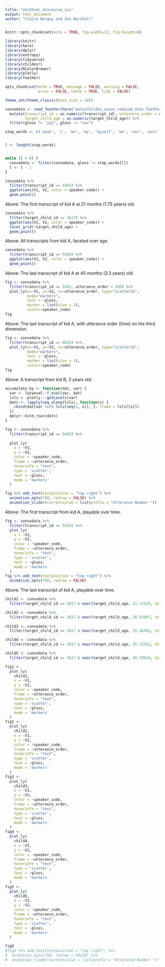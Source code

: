 ```yaml
---
title: "word2vec_discourse_viz"
output: html_document
author: "Claire Bergey and Zoe Marshall"
---
```


```r
knitr::opts_chunk$set(echo = TRUE, fig.width=12, fig.height=8)

library(knitr)
library(here)
library(dplyr)
library(entropy)
library(tidyverse)
library(childesr)
library(RColorBrewer)
library(plotly)
library(feather)

opts_chunk$set(echo = TRUE, message = FALSE, warning = FALSE, 
               error = FALSE, cache = TRUE, tidy = FALSE)

theme_set(theme_classic(base_size = 14))
```

```r
convodata <- read_feather(here("data/childes_convo_reduced_dims.feather")) %>%
  mutate(transcript_id = as.numeric(transcript_id), utterance_order = as.numeric(utterance_order),
         target_child_age = as.numeric(target_child_age)) %>%
  filter(gloss != "yyy", gloss != "xxx")
```

```r
stop_words <- c('yeah', 'i', 'me', 'my', 'myself', 'we', 'our', 'ours', 'ourselves', 'you', "you're", "you've", "you'll", "you'd", 'your', 'yours', 'yourself', 'yourselves', 'he', 'him', 'his', 'himself', 'she', "she's", 'her', 'hers', 'herself', 'it', "it's", 'its', 'itself', 'they', 'them', 'their', 'theirs', 'themselves', 'what', 'which', 'who', 'whom', 'this', 'that', "that'll", 'these', 'those', 'am', 'is', 'are', 'was', 'were', 'be', 'been', 'being', 'have', 'has', 'had', 'having', 'do', 'does', 'did', 'doing', 'a', 'an', 'the', 'and', 'but', 'if', 'or', 'because', 'as', 'until', 'while', 'of', 'at', 'by', 'for', 'with', 'about', 'against', 'between', 'into', 'through', 'during', 'before', 'after', 'above', 'below', 'to', 'from', 'up', 'down', 'in', 'out', 'on', 'off', 'over', 'under', 'again', 'further', 'then', 'once', 'here', 'there', 'when', 'where', 'why', 'how', 'all', 'any', 'both', 'each', 'few', 'more', 'most', 'other', 'some', 'such', 'no', 'nor', 'not', 'only', 'own', 'same', 'so', 'than', 'too', 'very', 's', 't', 'can', 'will', 'just', 'don', "don't", 'should', "should've", 'now', 'd', 'll', 'm', 'o', 're', 've', 'y', 'ain', 'aren', "aren't", 'couldn', "couldn't", 'didn', "didn't", 'doesn', "doesn't", 'hadn', "hadn't", 'hasn', "hasn't", 'haven', "haven't", 'isn', "isn't", 'ma', 'mightn', "mightn't", 'mustn', "mustn't", 'needn', "needn't", 'shan', "shan't", 'shouldn', "shouldn't", 'wasn', "wasn't", 'weren', "weren't", 'won', "won't", 'wouldn', "wouldn't", 'ha', 'yep')


l <- length(stop_words)


while (l > 0) {
  convodata <- filter(convodata, gloss != stop_words[l])
  l <- l - 1
}
```

```r
convodata %>%
  filter(transcript_id == 5465) %>%
  ggplot(aes(V1, V2, color = speaker_code)) +
  geom_point()
```

Above: The first transcript of kid A at 21 months (1.75 years) old.


```r
convodata %>%
  filter(target_child_id == 3617) %>%
  ggplot(aes(V1, V2, color = speaker_code)) + 
  facet_grid(~target_child_age) +
  geom_point() 
```

Above: All transcripts from kid A, faceted over age.


```r
convodata %>%
  filter(transcript_id == 5505) %>%
  ggplot(aes(V1, V2, color = speaker_code)) + 
  geom_point() 
```

Above: The last transcript of kid A at 40 months (3.3 years) old.


```r
fig <- convodata %>%
  filter(transcript_id == 5505, utterance_order < 300) %>%
  plot_ly(x=~V1, y=~V2, z=~utterance_order, type="scatter3d", 
          mode="markers", 
          text = ~gloss,
          marker = list(size = 3), 
          color=~speaker_code)
fig
```

Above: The last transcript of kid A, with utterance order (time) on the third dimension.


```r
fig <- convodata %>%
  filter(transcript_id == 8625) %>%
  plot_ly(x=~V1, y=~V2, z=~utterance_order, type="scatter3d", 
          mode="markers", 
          text = ~gloss,
          marker = list(size = 3), 
          color=~speaker_code)
fig

```

Above: A transcript from kid B, 3 years old.


```r
accumulate_by <- function(dat, var) {
  var <- lazyeval::f_eval(var, dat)
  lvls <- plotly:::getLevels(var)
  dats <- lapply(seq_along(lvls), function(x) {
    cbind(dat[var %in% lvls[seq(1, x)], ], frame = lvls[[x]])
  })
  dplyr::bind_rows(dats)
}

fig <- convodata %>%
  filter(transcript_id == 5465) %>%
  
  plot_ly(
    x = ~V1,
    y = ~V2,
    color = ~speaker_code,
    frame = ~utterance_order,
    hoverinfo = "text",
    type = 'scatter',
    text = ~gloss,
    mode = 'markers'
  )

fig %>% add_text(textposition = "top right") %>%
  animation_opts(750, redraw = FALSE) %>%
  animation_slider(currentvalue = list(prefix = "Utterance Number ")) 

```

Above: The first transcript from kid A, playable over time.


```r
fig <- convodata %>%
  filter(transcript_id == 5505) %>%
  plot_ly(
    x = ~V1,
    y = ~V2,
    color = ~speaker_code,
    frame = ~utterance_order,
    hoverinfo = "text",
    type = 'scatter',
    text = ~gloss,
    mode = 'markers'
  )
fig %>% add_text(textposition = "top right") %>%
  animation_opts(750, redraw = FALSE)
```

Above: The last transcript of kid A, playable over time.

```r
child1 <- convodata %>%
  filter(target_child_id == 3617 & near(target_child_age, 21.72324, tol = 0.5))

child2 <- convodata %>%
  filter(target_child_id == 3617 & near(target_child_age, 26.55907, tol = 0.5))
  
child3 <- convodata %>%
  filter(target_child_id == 3617 & near(target_child_age, 31.16491, tol = 0.5))

child4 <- convodata %>%
  filter(target_child_id == 3617 & near(target_child_age, 35.72353, tol = 0.5))

child5 <- convodata %>%
  filter(target_child_id == 3617 & near(target_child_age, 40.78934, tol = 0.5))

fig1 <-
  plot_ly(
    child1,
    x = ~V1,
    y = ~V2,
    color = ~speaker_code,
    frame = ~utterance_order,
    hoverinfo = "text",
    type = 'scatter',
    text = ~gloss,
    mode = 'markers'
  )
fig2 <-
  plot_ly(
    child2,
    x = ~V1,
    y = ~V2,
    color = ~speaker_code,
    frame = ~utterance_order,
    hoverinfo = "text",
    type = 'scatter',
    text = ~gloss,
    mode = 'markers'
  )
fig3 <-
  plot_ly(
    child3,
    x = ~V1,
    y = ~V2,
    color = ~speaker_code,
    frame = ~utterance_order,
    hoverinfo = "text",
    type = 'scatter',
    text = ~gloss,
    mode = 'markers'
  ) 
fig4 <-
  plot_ly(
    child4,
    x = ~V1,
    y = ~V2,
    color = ~speaker_code,
    frame = ~utterance_order,
    hoverinfo = "text",
    type = 'scatter',
    text = ~gloss,
    mode = 'markers'
  )
fig5 <-
  plot_ly(
    child5,
    x = ~V1,
    y = ~V2,
    color = ~speaker_code,
    frame = ~utterance_order,
    hoverinfo = "text",
    type = 'scatter',
    text = ~gloss,
    mode = 'markers'
  )

fig5
#fig5 %>% add_text(textposition = "top right") %>%
#  animation_opts(750, redraw = FALSE) %>%
#  animation_slider(currentvalue = list(prefix = "Utterance Number ")) 

```
